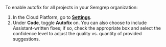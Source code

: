 To enable autofix for all projects in your Semgrep organization:

1. In the Cloud Platform, go to **[Settings](https://semgrep.dev/orgs/-/settings)**.
2. Under **Code**, toggle **Autofix** <i class="fa-solid fa-toggle-large-on"></i> on. You can also choose to include Assistant-written fixes; if so, check the appropriate box and select the confidence level to adjust the quality vs. quantity of provided suggestions.